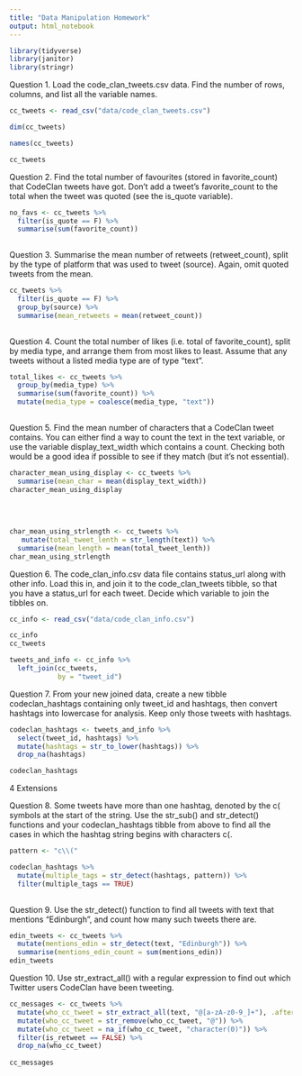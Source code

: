 ```yaml
---
title: "Data Manipulation Homework"
output: html_notebook
---
```


```r
library(tidyverse)
library(janitor)
library(stringr)
```

Question 1.
Load the code_clan_tweets.csv data. Find the number of rows, columns, and list all the variable names.

```r
cc_tweets <- read_csv("data/code_clan_tweets.csv")
```

```r
dim(cc_tweets)

names(cc_tweets)

cc_tweets
```


Question 2.
Find the total number of favourites (stored in favorite_count) that CodeClan tweets have got. Don’t add a tweet’s favorite_count to the total when the tweet was quoted (see the is_quote variable).

```r
no_favs <- cc_tweets %>% 
  filter(is_quote == F) %>% 
  summarise(sum(favorite_count))
  
```


Question 3.
Summarise the mean number of retweets (retweet_count), split by the type of platform that was used to tweet (source). Again, omit quoted tweets from the mean.

```r
cc_tweets %>% 
  filter(is_quote == F) %>% 
  group_by(source) %>% 
  summarise(mean_retweets = mean(retweet_count))
  
```


Question 4.
Count the total number of likes (i.e. total of favorite_count), split by media type, and arrange them from most likes to least. Assume that any tweets without a listed media type are of type “text”.

```r
total_likes <- cc_tweets %>% 
  group_by(media_type) %>% 
  summarise(sum(favorite_count)) %>% 
  mutate(media_type = coalesce(media_type, "text"))
  
```


Question 5.
Find the mean number of characters that a CodeClan tweet contains. You can either find a way to count the text in the text variable, or use the variable display_text_width which contains a count. Checking both would be a good idea if possible to see if they match (but it’s not essential).

```r
character_mean_using_display <- cc_tweets %>% 
  summarise(mean_char = mean(display_text_width))
character_mean_using_display
  
  
  
  
char_mean_using_strlength <- cc_tweets %>% 
   mutate(total_tweet_lenth = str_length(text)) %>% 
  summarise(mean_length = mean(total_tweet_lenth))
char_mean_using_strlength
```


Question 6.
The code_clan_info.csv data file contains status_url along with other info. Load this in, and join it to the code_clan_tweets tibble, so that you have a status_url for each tweet. Decide which variable to join the tibbles on.

```r
cc_info <- read_csv("data/code_clan_info.csv")

cc_info
cc_tweets
```

```r
tweets_and_info <- cc_info %>% 
  left_join(cc_tweets,
            by = "tweet_id")
```


Question 7.
From your new joined data, create a new tibble codeclan_hashtags containing only tweet_id and hashtags, then convert hashtags into lowercase for analysis. Keep only those tweets with hashtags.


```r
codeclan_hashtags <- tweets_and_info %>% 
  select(tweet_id, hashtags) %>% 
  mutate(hashtags = str_to_lower(hashtags)) %>% 
  drop_na(hashtags)

codeclan_hashtags
```


4 Extensions


Question 8.
Some tweets have more than one hashtag, denoted by the c( symbols at the start of the string. Use the str_sub() and str_detect() functions and your codeclan_hashtags tibble from above to find all the cases in which the hashtag string begins with characters c(.

```r
pattern <- "c\\("

codeclan_hashtags %>%  
  mutate(multiple_tags = str_detect(hashtags, pattern)) %>% 
  filter(multiple_tags == TRUE)
  
```




Question 9.
Use the str_detect() function to find all tweets with text that mentions “Edinburgh”, and count how many such tweets there are.

```r
edin_tweets <- cc_tweets %>% 
  mutate(mentions_edin = str_detect(text, "Edinburgh")) %>% 
  summarise(mentions_edin_count = sum(mentions_edin))
edin_tweets
```



Question 10.
Use str_extract_all() with a regular expression to find out which Twitter users CodeClan have been tweeting.

```r
cc_messages <- cc_tweets %>% 
  mutate(who_cc_tweet = str_extract_all(text, "@[a-zA-z0-9_]+"), .after = tweet_id) %>% 
  mutate(who_cc_tweet = str_remove(who_cc_tweet, "@")) %>%
  mutate(who_cc_tweet = na_if(who_cc_tweet, "character(0)")) %>% 
  filter(is_retweet == FALSE) %>% 
  drop_na(who_cc_tweet) 
  
cc_messages
```


